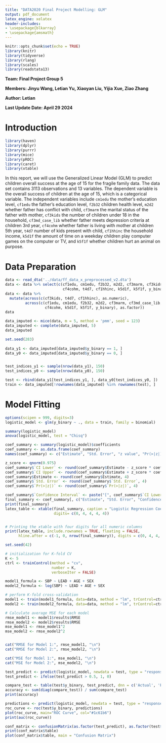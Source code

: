 ```yaml
---
title: "DATA2020 Final Project Modelling: GLM"
output: pdf_document
latex_engine: xelatex
header-includes:
- \usepackage{blkarray}
- \usepackage{amsmath}
---
```


```r
knitr::opts_chunk$set(echo = TRUE)
library(knitr)
library(tidyverse)
library(rlang)
library(scales)
library(readstata13)
```

**Team: Final Project Group 5**\

**Members: Jinyu Wang, Letian Yu, Xiaoyan Liu, Yijia Xue, Ziao Zhang**

**Author: Letian**

**Last Update Date: April 29 2024**


# Introduction

```r
library(haven)
library(dplyr)
library(purrr)
library(mice)
library(pROC)
library(caret)
library(xtable)
```

In this report, we will use the Generalized Linear Model (GLM) to predict children overall success at the age of 15 for the fragile family data. The data set contains 3113 observations and 13 variables. The dependent variable is the overall success of children at the age of 15, which is a categorical variable. The independent variables include `cm1edu` the mother's education level, `cf1edu` the father's education level, `f2b32` children health level, `m2d2` whether father has conflict with child, `cf3marm` the marital status of the father with mother, `cf3kids` the number of children under 18 in the household, `cf3md_case_lib` whether father meets depression criteria at children 3rd year, `cf4cohm` whether father is living with mother at children 5th year, `t4d7` number of kids present with child, `cf1hhinc` the household income, `k5d1f` the amount of time on a weekday children play computer games on the computer or TV, and `k5f1f` whether children hurt an animal on purpose.


# Data Preparation

```r
data <- read_dta('../data/ff_data_x_preprocessed_v2.dta')
data <- data %>% select(c(cf1edu, cm1edu, f2b32, m2d2, cf3marm, cf3kids, cf3md_case_lib,
                          cf4cohm, t4d7, cf1hhinc, k5d1f, k5f1f, y_binary))
data <- data %>%
  mutate(across(c(cf3kids, t4d7, cf1hhinc), as.numeric),
         across(c(cf1edu, cm1edu, f2b32, m2d2, cf3marm, cf3md_case_lib,
                  cf4cohm, k5d1f, k5f1f, y_binary), as.factor))
data
```


```r
data_imputed <- mice(data, m = 5, method = 'pmm', seed = 123)
data_imputed <- complete(data_imputed, 5)
data_imputed
```

```r
set.seed(283)
  
data_y1 <- data_imputed[data_imputed$y_binary == 1, ]
data_y0 <- data_imputed[data_imputed$y_binary == 0, ]


test_indices_y1 <- sample(nrow(data_y1), 150)
test_indices_y0 <- sample(nrow(data_y0), 150)

test <- rbind(data_y1[test_indices_y1, ], data_y0[test_indices_y0, ])
train <- data_imputed[!rownames(data_imputed) %in% rownames(test), ]
```


# Model Fitting

```r
options(scipen = 999, digits=3)
logistic_model <- glm(y_binary ~ ., data = train, family = binomial)

summary(logistic_model)
anova(logistic_model, test = "Chisq")

```
```r
coef_summary <- summary(logistic_model)$coefficients
coef_summary <- as.data.frame(coef_summary)
names(coef_summary) <- c("Estimate", "Std. Error", "z value", "Pr(>|z|)")

z_score <- qnorm(0.975)
coef_summary$`CI Lower` <- round(coef_summary$Estimate - z_score * coef_summary$`Std. Error`, 4)
coef_summary$`CI Upper` <- round(coef_summary$Estimate + z_score * coef_summary$`Std. Error`, 4)
coef_summary$Estimate <- round(coef_summary$Estimate, 4)
coef_summary$`Std. Error` <- round(coef_summary$`Std. Error`, 4)
coef_summary$`Pr(>|z|)` <- round(coef_summary$`Pr(>|z|)`, 4)

coef_summary$`Confidence Interval` <- paste("[", coef_summary$`CI Lower`, ", ", coef_summary$`CI Upper`, "]", sep = "")
final_summary <- coef_summary[, c("Estimate", "Std. Error", "Confidence Interval", "Pr(>|z|)")]
print(final_summary)
latex_table <- xtable(final_summary, caption = "Logistic Regression Coefficients", label = "table:coefficients",
                      digits= c(0, 4, 4, 4, 4))


# Printing the xtable with four digits for all numeric columns
print(latex_table, include.rownames = TRUE, floating = FALSE, 
      hline.after = c(-1, 0, nrow(final_summary)), digits = c(0, 4, 4, 4))
```
```r
set.seed(42)

# initialization for K-fold CV
K <- 5
ctrl <- trainControl(method = "cv",
                     number = K,
                     verboseIter = FALSE)

model1_formula <- SBP ~ LEAD + AGE + SEX
model2_formula <- log(SBP) ~ LEAD + AGE + SEX

# perform K-fold cross-validation
model1 <- train(model1_formula, data=data, method = "lm", trControl=ctrl)
model2 <- train(model2_formula, data=data, method = "lm", trControl=ctrl)

# Calculate average MSE for each model
rmse_model1 <- model1$results$RMSE
rmse_model2 <- model2$results$RMSE
mse_model1 <- rmse_model1^2
mse_model2 <- rmse_model2^2


cat("RMSE for Model 1:", rmse_model1, "\n")
cat("RMSE for Model 2:", rmse_model2, "\n")

cat("MSE for Model 1:", mse_model1, "\n")
cat("MSE for Model 2:", mse_model2, "\n")
```

```r
test_predict <- predict(logistic_model, newdata = test, type = "response")
test_predict <- ifelse(test_predict > 0.5, 1, 0)

compare_test <- table(test$y_binary, test_predict, dnn = c('Actual', 'Predicted'))
accuracy <- sum(diag(compare_test)) / sum(compare_test)
print(accuracy)
```
```r
predictions <- predict(logistic_model, newdata = test, type = "response")
roc_curve <- roc(test$y_binary, predictions)
plot(roc_curve, main="ROC Curve", col="#1c61b6")
print(auc(roc_curve))
```
```r
conf_matrix <- confusionMatrix(as.factor(test_predict), as.factor(test$y_binary))
print(conf_matrix$table)
plot(conf_matrix$table, main = "Confusion Matrix")
```